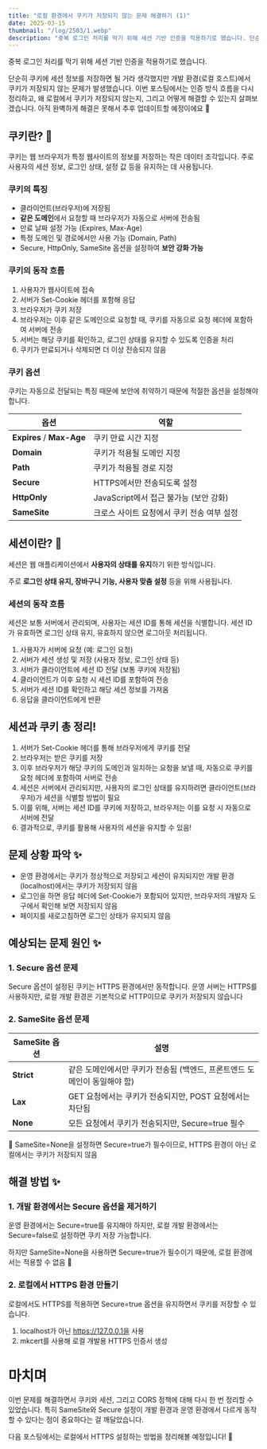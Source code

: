 ```yaml
---
title: "로컬 환경에서 쿠키가 저장되지 않는 문제 해결하기 (1)"
date: 2025-03-15
thumbnail: "/log/2503/1.webp"
description: "중복 로그인 처리를 막기 위해 세션 기반 인증을 적용하기로 했습니다. 단순히 쿠키에 세션 정보를 저장하면 될 거라 생각했지만 개발 환경(로컬 호스트)에서 쿠키가 저장되지 않는 문제가 발생했습니다. 이번 포스팅에서는 인증 방식 흐름을 다시 정리하고, 왜 로컬에서 쿠키가 저장되지 않는지, 그리고 어떻게 해결할 수 있는지 살펴보겠습니다. 아직 완벽하게 해결은 못해서 추후 업데이트할 예정이에요 "
---
```


중복 로그인 처리를 막기 위해 세션 기반 인증을 적용하기로 했습니다.

단순히 쿠키에 세션 정보를 저장하면 될 거라 생각했지만 개발 환경(로컬 호스트)에서 쿠키가 저장되지 않는 문제가 발생했습니다. 이번 포스팅에서는 인증 방식 흐름을 다시 정리하고, 왜 로컬에서 쿠키가 저장되지 않는지, 그리고 어떻게 해결할 수 있는지 살펴보겠습니다. 아직 완벽하게 해결은 못해서 추후 업데이트할 예정이에요 🥲

## 쿠키란? 🍪

쿠키는 웹 브라우저가 특정 웹사이트의 정보를 저장하는 작은 데이터 조각입니다. 주로 사용자의 세션 정보, 로그인 상태, 설정 값 등을 유지하는 데 사용됩니다.

### 쿠키의 특징

- 클라이언트(브라우저)에 저장됨
- **같은 도메인**에서 요청할 때 브라우저가 자동으로 서버에 전송됨
- 만료 날짜 설정 가능 (Expires, Max-Age)
- 특정 도메인 및 경로에서만 사용 가능 (Domain, Path)
- Secure, HttpOnly, SameSite 옵션을 설정하여 **보안 강화 가능**

### 쿠키의 동작 흐름

1. 사용자가 웹사이트에 접속
2. 서버가 Set-Cookie 헤더를 포함해 응답
3. 브라우저가 쿠키 저장
4. 브라우저는 이후 같은 도메인으로 요청할 때, 쿠키를 자동으로 요청 헤더에 포함하여 서버에 전송
5. 서버는 해당 쿠키를 확인하고, 로그인 상태를 유지할 수 있도록 인증을 처리
6. 쿠키가 만료되거나 삭제되면 더 이상 전송되지 않음

### 쿠키 옵션

쿠키는 자동으로 전달되는 특징 때문에 보안에 취약하기 때문에 적절한 옵션을 설정해야합니다.

| **옵션**                  | **역할**                                   |
| ------------------------- | ------------------------------------------ |
| **Expires** / **Max-Age** | 쿠키 만료 시간 지정                        |
| **Domain**                | 쿠키가 적용될 도메인 지정                  |
| **Path**                  | 쿠키가 적용될 경로 지정                    |
| **Secure**                | HTTPS에서만 전송되도록 설정                |
| **HttpOnly**              | JavaScript에서 접근 불가능 (보안 강화)     |
| **SameSite**              | 크로스 사이트 요청에서 쿠키 전송 여부 설정 |

## **세션이란? 🔐**

세션은 웹 애플리케이션에서 **사용자의 상태를 유지**하기 위한 방식입니다.

주로 **로그인 상태 유지, 장바구니 기능, 사용자 맞춤 설정** 등을 위해 사용됩니다.

### 세션의 동작 흐름

세션은 보통 서버에서 관리되며, 사용자는 세션 ID를 통해 세션을 식별합니다. 세션 ID가 유효하면 로그인 상태 유지, 유효하지 않으면 로그아웃 처리됩니다.

1. 사용자가 서버에 요청 (예: 로그인 요청)
2. 서버가 세션 생성 및 저장 (사용자 정보, 로그인 상태 등)
3. 서버가 클라이언트에 세션 ID 전달 (보통 쿠키에 저장됨)
4. 클라이언트가 이후 요청 시 세션 ID를 포함하여 전송
5. 서버가 세션 ID를 확인하고 해당 세션 정보를 가져옴
6. 응답을 클라이언트에게 반환

## 세션과 쿠키 총 정리!

1. 서버가 Set-Cookie 헤더를 통해 브라우저에게 쿠키를 전달
2. 브라우저는 받은 쿠키를 저장
3. 이후 브라우저가 해당 쿠키의 도메인과 일치하는 요청을 보낼 때, 자동으로 쿠키를 요청 헤더에 포함하여 서버로 전송
4. 세션은 서버에서 관리되지만, 사용자의 로그인 상태를 유지하려면 클라이언트(브라우저)가 세션을 식별할 방법이 필요
5. 이를 위해, 서버는 세션 ID를 쿠키에 저장하고, 브라우저는 이를 요청 시 자동으로 서버에 전달
6. 결과적으로, 쿠키를 활용해 사용자의 세션을 유지할 수 있음!

## 문제 상황 파악 ✨

- 운영 환경에서는 쿠키가 정상적으로 저장되고 세션이 유지되지만 개발 환경(localhost)에서는 쿠키가 저장되지 않음
- 로그인을 하면 응답 헤더에 Set-Cookie가 포함되어 있지만, 브라우저의 개발자 도구에서 확인해 보면 저장되지 않음
- 페이지를 새로고침하면 로그인 상태가 유지되지 않음

## 예상되는 문제 원인 ✨

### 1. Secure 옵션 문제

Secure 옵션이 설정된 쿠키는 HTTPS 환경에서만 동작합니다. 운영 서버는 HTTPS를 사용하지만, 로컬 개발 환경은 기본적으로 HTTP이므로 쿠키가 저장되지 않습니다

### 2. SameSite 옵션 문제

| SameSite 옵션 | 설명                                                                      |
| ------------- | ------------------------------------------------------------------------- |
| **Strict**    | 같은 도메인에서만 쿠키가 전송됨 (백엔드, 프론트엔드 도메인이 동일해야 함) |
| **Lax**       | GET 요청에서는 쿠키가 전송되지만, POST 요청에서는 차단됨                  |
| **None**      | 모든 요청에서 쿠키가 전송되지만, Secure=true 필수                         |

🚨 SameSite=None을 설정하면 Secure=true가 필수이므로, HTTPS 환경이 아닌 로컬에서는 쿠키가 저장되지 않음

## **해결 방법** ✨

### 1. 개발 환경에서는 Secure 옵션을 제거하기

운영 환경에서는 Secure=true를 유지해야 하지만, 로컬 개발 환경에서는 Secure=false로 설정하면 쿠키 저장 가능합니다.

하지만 SameSite=None을 사용하면 Secure=true가 필수이기 때문에, 로컬 환경에서는 적용할 수 없음 🥲

### 2. 로컬에서 HTTPS 환경 만들기

로컬에서도 HTTPS를 적용하면 Secure=true 옵션을 유지하면서 쿠키를 저장할 수 있습니다.

1. localhost가 아닌 https://127.0.0.1을 사용
2. mkcert를 사용해 로컬 개발용 HTTPS 인증서 생성

# 마치며

이번 문제를 해결하면서 쿠키와 세션, 그리고 CORS 정책에 대해 다시 한 번 정리할 수 있었습니다. 특히 SameSite와 Secure 설정이 개발 환경과 운영 환경에서 다르게 동작할 수 있다는 점이 중요하다는 걸 깨달았습니다.

다음 포스팅에서는 로컬에서 HTTPS 설정하는 방법을 정리해볼 예정입니다! 🚀
